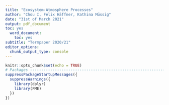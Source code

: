 ```yaml
---
title: "Ecosystem-Atmosphere Processes"
author: "Chou I, Felix Häffner, Kathina Müssig"
date: "31st of March 2021"
output: pdf_document
toc: yes
  word_document:
    toc: yes
subtitle: "Termpaper 2020/21"
editor_options:
  chunk_output_type: console
---
```


```r
knitr::opts_chunk$set(echo = TRUE)
# Packages -------------------------------------------------------------------
suppressPackageStartupMessages({
  suppressWarnings({
    library(dplyr)
    library(FME)
  })
})
```

## 


```r

```

